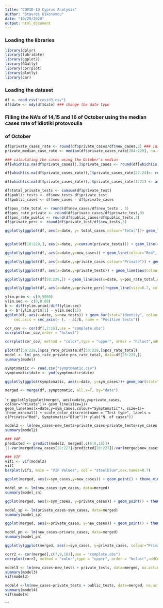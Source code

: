 ---
title: "COVID-19 Cyprus Analysis"
author: "Stavros Oikonomou"
date: "10/29/2020"
output: html_document
---

### Loading the libraries

```{r,warning=FALSE,message=FALSE}
library(dplyr)
library(lubridate)
library(ggplot2)
library(GGally)
library(corrplot)
library(plotly)
library(car)
```
### Loading the dataset

```{r}
df <- read.csv("covid3.csv")
df$date <- mdy(df$date) ### change the date type
```

### Filling the NA's of 14,15 and 16 of October using the median cases rate of idiotiki protovoulia
### of October

```{r}
df$private_cases_rate <- round(df$private_cases/df$new_cases,3) ### idiotiki protovoulia case rate
private_median_case_rate <- median(df$private_cases_rate[204:229], na.rm=T) ### median case rate for October

### calculating the cases using the October's median
df[which(is.na(df$private_cases)),]$private_cases <- round(df[which(is.na(df$private_cases)),]$new_cases * private_median_case_rate) 

df[which(is.na(df$private_cases_rate)),]$private_cases_rate[22:24]<- round(df$private_cases[217:219]/df$new_cases[217:219],3)

df[which(is.na(df$private_cases_rate)),]$private_cases_rate[1:21] <- as.numeric("0.000")
```

```{r}
df$total_private_tests <- cumsum(df$private_test)
df$public_tests <- df$new_tests-df$private_test
df$public_cases <- df$new_cases - df$private_cases
```

```{r}
df$pos_rate_total <- round(df$new_cases/df$new_tests , 3)
df$pos_rate_private <- round(df$private_cases/df$private_test,3)
df$pos_rate_public <- round(df$public_cases/df$public_tests,3)
df$private_perc <- round(df$private_test/df$new_tests,3)
```



```{r}
ggplotly(ggplot(df, aes(x=date, y= total_cases,colour="Total"))+ geom_line(size=1) + ylab("Number of Cases") + xlab("Days") + ggtitle("Total cases") + geom_line(aes(x=date, y= cumsum(public_cases),colour="Public")) + theme_bw() + geom_line(aes(x=date, y= cumsum(private_cases),colour="Private")) + scale_color_discrete(name = "Test type", labels = c(Total="Red", Public="Blue", Private="Green")))
  
```

```{r}
ggplot(df[18:229,], aes(x=date, y=cumsum(private_tests))) + geom_line(colour="Red", size=1) + geom_line(aes(x=date, y=cumsum(public_tests)), colour="Blue", size=1) + ylab("Number of tests") + ggtitle("Total number of tests") + theme_bw()
```

```{r}
ggplotly(ggplot(df, aes(x=date,y=new_cases)) + geom_line(colour="Red", size=1) + ylab("Number of cases") + ggtitle("New total cases") + theme_bw())
```

```{r}
ggplotly(ggplot(df, aes(x=date,y=private_cases,colour="Private")) + geom_line( size=1) + ylab("Number of cases") + ggtitle("New cases") + theme_bw() + geom_line(aes(x=date,y=public_cases, colour="Public"), size=1)+ scale_color_discrete(name = "Test type", labels = c(Private="Red", Public="Blue")))
```

```{r}
ggplotly(ggplot(df, aes(x=date,y=private_tests)) + geom_line(aes(colour="Private"), size=1) + ylab("Number of cases") + ggtitle("Daily number of tests") + theme_bw() + geom_line(aes(x=date,y=new_tests, colour="Total"), size=1) + scale_color_discrete(name = "Test type", labels = c(Private="Red", Total="Blue")))
```

```{r}
ggplotly(ggplot(df[50:229,]) + geom_line(aes(x=date, y=pos_rate_total,colour="Total"), size=1) + geom_line(aes(x=date,y=pos_rate_public,colour="Public"), size=1) + ggtitle("Positive rate per type") + geom_line(aes(x=date,y=pos_rate_private,colour="Private"), size=1) + theme_bw() + ylab("Positive rate")+ scale_color_discrete(name = "Test type", labels = c(Total="Red", Public="Blue", Private="Green")))
```


```{r,warning=FALSE,message=FALSE}
ggplotly(ggplot(df, aes(x=date,y=private_perc))+geom_line(size=0.7, colour="Orange")+theme_bw()+geom_smooth(span=0.1)+ylab("Percentage")+ ggtitle("Private test percentage"))
```

```{r,warning=FALSE,message=FALSE}
ylim.prim <- c(0,5000)
ylim.sec <- c(0,0.08)
b <- diff(ylim.prim)/diff(ylim.sec)
a <- b*(ylim.prim[1] - ylim.sec[1])
ggplot(df, aes(x=date, y=new_tests)) + geom_bar(stat="identity", colour="white", fill="Red") + geom_bar(aes(x=date,y=new_cases), stat="identity",colour="blue", fill="blue", size=1) + theme_minimal() + geom_line(aes(y= b*pos_rate_total), size=1, colour="black") + scale_y_continuous(name = "Number of cases", 
    sec.axis = sec_axis(~ (. - a)/b, name = "Positive tests"))
```


```{r}
cor_cov <- cor(df[,2:16],use = "complete.obs")
corrplot(cor_cov,order = "hclust")

corrplot(cor_cov, method = "color",type = "upper", order = "hclust",addCoef.col = "red",diag = FALSE)
```

```{r}
plot(df[50:229,]$pos_rate_private,df[50:229,]$pos_rate_total)
model <- lm( pos_rate_private~pos_rate_total, data=df[50:229,])
summary(model)
```


```{r}
symptomatic <- read.csv("symptomatic.csv")
symptomatic$date <- ymd(symptomatic$date)
```

```{r}
ggplotly(ggplot(symptomatic, aes(x=date, y=sym_cases))+ geom_bar(stat="identity", fill="blue", colour="white") + theme_minimal() + ylab("N. of cases") + ggtitle("Cases with symptoms. Date of first day of symptoms appeared"))
```

```{r}
merged <- merge(df, symptomatic, all.x=T, by="date")
```

````{r}
ggplotly(ggplot(merged, aes(x=date,y=private_cases, colour="Private"))+ geom_line(size=1)+ geom_line(aes(x=date,y=sym_cases,colour="Symptomatic"), size=1)+ theme_minimal() + scale_color_discrete(name = "Test type", labels = c(Private="Red", Symptomatic="Blue"))+ ylab("N. of cases"))
```

```{r}
model2 <- lm(new_cases~new_tests+private_cases+private_tests+sym_cases + private_cases * sym_cases, data=merged)
summary(model2)
```

```{r}
### VAF
predicted <- predict(model2, merged[,c(6:8,18)])
(1-var(merged$new_cases[20:227]-predicted[20:227])/var(merged$new_cases[20:227]))*100
```


```{r}
### VIF 
vif1 <- vif(model2)
vif1
barplot(vif1, main = "VIF Values", col = "steelblue",cex.names=0.7)
```

```{r}
ggplot(merged, aes(x=sym_cases,y=new_cases)) + geom_point() + theme_minimal() + xlab("Symptomatic cases") + ylab("New cases")
```

```{r}
model_sn <- lm(new_cases~sym_cases, data=merged)
summary(model_sn)
```

```{r}
ggplot(merged, aes(x=sym_cases, y=private_cases)) + geom_point() + theme_minimal() + xlab("Symptomatic cases") + ylab("Private cases")
```

```{r}
model_sp <- lm(private_cases~sym_cases, data=merged)
summary(model_sp)
```

```{r,warning=FALSE,message=FALSE}
ggplot(merged, aes(x=private_cases, y=new_cases)) + geom_point() + theme_minimal() + xlab("Private cases") + ylab("New cases") + geom_smooth()
```

```{r}
model_pn <- lm(new_cases~private_cases, data=merged)
summary(model_pn)
```

```{r,warning=FALSE,message=FALSE}
ggplotly(ggplot(merged, aes(x=sym_cases, y=private_cases, colour="Private")) + geom_point( size=3, alpha=0.5) + theme_minimal() + xlab("Symptomatic cases") + ylab("Cases") + geom_point(aes(x=sym_cases, y=new_cases, colour="Daily"), size=3, alpha=0.5) + geom_smooth(aes(x=sym_cases, y=private_cases), fill="Blue", alpha=0.2) + geom_smooth(aes(x=sym_cases, y=new_cases), fill="Red", alpha=0.2) + scale_color_discrete(name = "Test type", labels = c(Private="Red", Daily="Blue")))
```

```{r}
corr2 <- cor(merged[,c(7,9,18)],use = "complete.obs")
corrplot(corr2, method = "color",type = "upper", order = "hclust",addCoef.col = "red",diag = FALSE)
```

```{r}
model3 <- lm(new_cases~new_tests + private_tests, data=merged, na.action = na.omit)
summary(model3)
vif(model3)
```
```{r}
model4 <-lm(new_cases~private_tests + public_tests, data=merged, na.action = na.omit)
summary(model4)
vif(model4)
```

```



